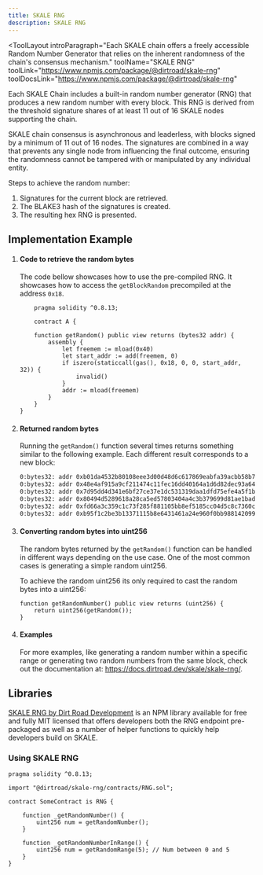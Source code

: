 ```yaml
---
title: SKALE RNG
description: SKALE RNG
---
```


<ToolLayout
	introParagraph="Each SKALE chain offers a freely accessible Random Number Generator that relies on the inherent randomness of the chain's consensus mechanism."
	toolName="SKALE RNG"
	toolLink="https://www.npmjs.com/package/@dirtroad/skale-rng"
	toolDocsLink="https://www.npmjs.com/package/@dirtroad/skale-rng"
>


Each SKALE Chain includes a built-in random number generator (RNG) that produces
a new random number with every block. This RNG is derived from the threshold signature
shares of at least 11 out of 16 SKALE nodes supporting the chain.

SKALE chain consensus is asynchronous and leaderless, with blocks signed by a minimum of 11 out of 16 nodes.
The signatures are combined in a way that prevents any single node from influencing the final outcome,
ensuring the randomness cannot be tampered with or manipulated by any individual entity.

Steps to achieve the random number:
<Steps>
1. Signatures for the current block are retrieved.
2. The BLAKE3 hash of the signatures is created.
3. The resulting hex RNG is presented.
</Steps>

## Implementation Example

<Steps>

1. #### Code to retrieve the random bytes

    The code bellow showcases how to use the pre-compiled RNG. It showcases how to access the `getBlockRandom` precompiled at the address `0x18`.

    ```solidity
        pragma solidity ^0.8.13;

        contract A {

        function getRandom() public view returns (bytes32 addr) {
            assembly {
                let freemem := mload(0x40)
                let start_addr := add(freemem, 0)
                if iszero(staticcall(gas(), 0x18, 0, 0, start_addr, 32)) {
                    invalid()
                }
                addr := mload(freemem)
            }
        }
    }
    ```

2. #### Returned random bytes

    Running the `getRandom()` function several times returns something similar to the following example. Each different result corresponds to a new block: 

    ```sh 
    0:bytes32: addr 0xb01da4532b80108eee3d00d48d6c617869eabfa39acbb58b7fd44e8369331501
    0:bytes32: addr 0x48e4af915a9cf211474c11fec16dd40164a1d6d82dec93a646b4b776261a9fe5
    0:bytes32: addr 0x7d95dd4d341e6bf27ce37e1dc531319daa1dfd75efe4a5f1b1de1f3062425155
    0:bytes32: addr 0x80494d5289618a28ca5ed57803404a4c3b379699d81ae1badf408fb8341c8ef7
    0:bytes32: addr 0xfd66a3c359c1c73f285f881105bb8ef5185cc04d5c8c7360c4386f0673ecc98b
    0:bytes32: addr 0xb95f1c2be3b13371115b8e6431461a24e960f0bb9881420993528ce68b019f75
    ```

3. #### Converting random bytes into uint256

    The random bytes returned by the `getRandom()` function can be handled in different ways depending on the use case. One of the most common cases is generating a simple random uint256. 

    To achieve the random uint256 its only required to cast the random bytes into a uint256:

    ```solidity
    function getRandomNumber() public view returns (uint256) {
        return uint256(getRandom());
    }
    ```
4. #### Examples
    For more examples, like generating a random number within a specific range or generating two random numbers from the same block, check out the documentation at: https://docs.dirtroad.dev/skale/skale-rng/.
</Steps>
</ToolLayout>

## Libraries

[SKALE RNG by Dirt Road Development](https://docs.dirtroad.dev/skale/skale-rng) is an NPM library available for free
and fully MIT licensed that offers developers both the RNG endpoint pre-packaged as well as a number of helper functions
to quickly help developers build on SKALE.

### Using SKALE RNG

```solidity
pragma solidity ^0.8.13;

import "@dirtroad/skale-rng/contracts/RNG.sol";

contract SomeContract is RNG {

    function _getRandomNumber() {
        uint256 num = getRandomNumber();
    }

    function _getRandomNumberInRange() {
        uint256 num = getRandomRange(5); // Num between 0 and 5
    }
}
```